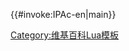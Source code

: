 {{#invoke:IPAc-en|main}}<noinclude>

{{documentation|Template:usage of IPA templates}}
[[Category:IPA语言模板|{{PAGENAME}}]]
[[Category:维基百科Lua模板]]
</noinclude>